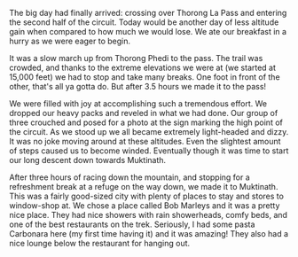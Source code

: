 The big day had finally arrived: crossing over Thorong La Pass and entering
the second half of the circuit. Today would be another day of less altitude
gain when compared to how much we would lose. We ate our breakfast in a hurry
as we were eager to begin.

<Stats gain="2336" loss="5476" miles="15" steps="21394" />

It was a slow march up from Thorong Phedi to the pass. The trail was crowded,
and thanks to the extreme elevations we were at (we started at 15,000 feet) we
had to stop and take many breaks. One foot in front of the other, that's all
ya gotta do. But after 3.5 hours we made it to the pass!

We were filled with joy at accomplishing such a tremendous effort. We dropped
our heavy packs and reveled in what we had done. Our group of three crouched and
posed for a photo at the sign marking the high point of the circuit. As we stood
up we all became extremely light-headed and dizzy. It was no joke moving around
at these altitudes. Even the slightest amount of steps caused us to become
winded. Eventually though it was time to start our long descent down towards
Muktinath.

After three hours of racing down the mountain, and stopping for a refreshment
break at a refuge on the way down, we made it to Muktinath. This was a fairly
good-sized city with plenty of places to stay and stores to window-shop at.
We chose a place called Bob Marleys and it was a pretty nice place. They had
nice showers with rain showerheads, comfy beds, and one of the best restaurants
on the trek. Seriously, I had some pasta Carbonara here (my first time having
it) and it was amazing! They also had a nice lounge below the restaurant for
hanging out.
